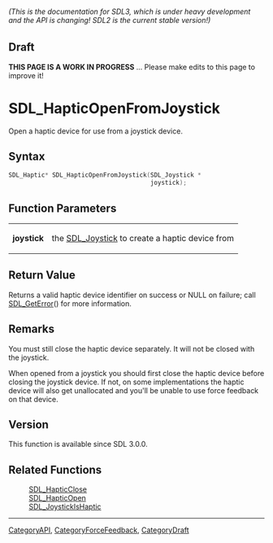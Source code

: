 ====== (This is the documentation for SDL3, which is under heavy development and the API is changing! SDL2 is the current stable version!) ======

== Draft ==

'''THIS PAGE IS A WORK IN PROGRESS''' ... Please make edits to this page to improve it!
= SDL_HapticOpenFromJoystick =

Open a haptic device for use from a joystick device.

== Syntax ==

<syntaxhighlight lang='c'>
SDL_Haptic* SDL_HapticOpenFromJoystick(SDL_Joystick *
                                       joystick);
</syntaxhighlight>

== Function Parameters ==

{|
|'''joystick'''
|the [[SDL_Joystick]] to create a haptic device from
|}

== Return Value ==

Returns a valid haptic device identifier on success or NULL on failure;
call [[SDL_GetError]]() for more information.

== Remarks ==

You must still close the haptic device separately. It will not be closed
with the joystick.

When opened from a joystick you should first close the haptic device before
closing the joystick device. If not, on some implementations the haptic
device will also get unallocated and you'll be unable to use force feedback
on that device.

== Version ==

This function is available since SDL 3.0.0.

== Related Functions ==

:[[SDL_HapticClose]]
:[[SDL_HapticOpen]]
:[[SDL_JoystickIsHaptic]]

----
[[CategoryAPI]], [[CategoryForceFeedback]], [[CategoryDraft]]


